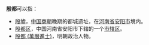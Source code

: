 '''殷都'''可以指：
* [[殷墟|殷墟]]，[[中国|中国]][[商朝|商朝]]晚期的都城遗址，在[[河南省|河南省]][[安阳市|安阳市]]境内。
* [[殷都区|殷都区]]，中国河南省安阳市下辖的一个[[市辖区|市辖区]]。
* [[殷都_(萬曆進士)|殷都 (萬曆進士)]]，明朝政治人物。
{{disambig|Cat=二字中國相關消歧義}}